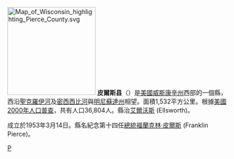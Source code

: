 {{noteTA
|T=zh-hans:皮尔斯县 (威斯康星州);zh-hk:皮爾斯縣 (威斯康辛州);zh-tw:皮爾斯郡 (威斯康辛州);
|1=zh-hans:县;zh-hk:縣;zh-tw:郡;
}}
{{Otheruses|皮爾斯縣|subject=美國華盛頓州的一個縣|other=同名的縣}}

[[File:Map_of_Wisconsin_highlighting_Pierce_County.svg|200px]]
'''皮爾斯县'''（{{lang-en|Pierce County}}）是[[美國|美國]][[威斯康辛州|威斯康辛州]]西部的一個縣，西沿[[聖克羅伊河|聖克羅伊河]]及[[密西西比河|密西西比河]]與[[明尼蘇達州|明尼蘇達州]]相望。面積1,532平方公里。根據[[美國2000年人口普查|美國2000年人口普查]]，共有人口36,804人。縣治[[艾爾沃斯_(威斯康辛州)|艾爾沃斯]] (Ellsworth)。

成立於1953年3月14日。縣名紀念第十四任[[美國總統|總統]][[福蘭克林·皮爾斯|福蘭克林·皮爾斯]] (Franklin Pierce)。

{{Wisconsin-stub}}

[[Category:威斯康辛州行政区划|P]]